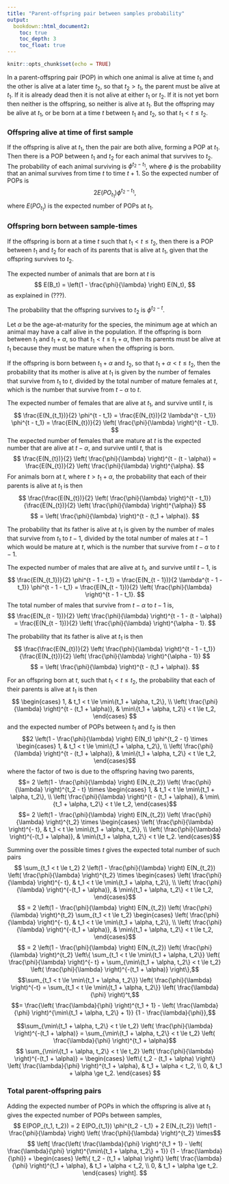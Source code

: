 ```yaml
---
title: "Parent-offspring pair between samples probability"
output:
  bookdown::html_document2:
    toc: true
    toc_depth: 3
    toc_float: true
---
```


```r
knitr::opts_chunk$set(echo = TRUE)
```

In a parent-offspring pair (POP) in which one animal is alive at time $t_1$ and the other is alive at a later time $t_2$, so that $t_2 > t_1$, the parent must be alive at $t_1$.  If it is already dead then it is not alive at either $t_1$ or $t_2$.  If it is not yet born then neither is the offspring, so neither is alive at $t_1$.  But the offspring may be alive at $t_1$, or be born at a time $t$ between $t_1$ and $t_2$, so that $t_1 < t \le t_2$.

### Offspring alive at time of first sample

If the offspring is alive at $t_1$, then the pair are both alive, forming a POP at $t_1$.  Then there is a POP between $t_1$ and $t_2$ for each animal that survives to $t_2$.  The probability of each animal surviving is $\phi^{t_2 - t_1}$, where $\phi$ is the probability that an animal survives from time $t$ to time $t + 1$.  So the expected number of POPs is
$$ 2 E(PO_{t_1}) \phi^{t_2 - t_1}, $$
where $E(PO_{t_1})$ is the expected number of POPs at $t_1$.

### Offspring born between sample-times

If the offspring is born at a time $t$ such that $t_1 < t \le t_2$, then there is a POP between $t_1$ and $t_2$ for each of its parents that is alive at $t_1$, given that the offspring survives to $t_2$.

The expected number of animals that are born at $t$ is 
$$ E(B_t) = \left(1 - \frac{\phi}{\lambda} \right) E(N_t), $$
as explained in (???).

The probability that the offspring survives to $t_2$ is $\phi^{t_2 - t}$.

Let $\alpha$ be the age-at-maturity for the species, the minimum age at which an animal may have a calf alive in the population.  If the offspring is born between $t_1$ and $t_1 + \alpha$, so that $t_1 < t \le t_1 + \alpha$, then its parents must be alive at $t_1$ because they must be mature when the offspring is born.

If the offspring is born between $t_1 + \alpha$ and $t_2$, so that $t_1 + \alpha < t \le t_2$, then the probability that its mother is alive at $t_1$ is given by the number of females that survive from $t_1$ to $t$, divided by the total number of mature females at $t$, which is the number that survive from $t - \alpha$ to $t$.

The expected number of females that are alive at $t_1$, and survive until $t$, is
$$ \frac{E(N_{t_1})}{2} \phi^{t - t_1} = \frac{E(N_{t})}{2 \lambda^{t - t_1}} \phi^{t - t_1} = \frac{E(N_{t})}{2} \left( \frac{\phi}{\lambda} \right)^{t - t_1}. $$
The expected number of females that are mature at $t$ is the expected number that are alive at $t - \alpha$, and survive until $t$, that is
$$ \frac{E(N_{t})}{2} \left( \frac{\phi}{\lambda} \right)^{t - (t - \alpha)} = \frac{E(N_{t})}{2} \left( \frac{\phi}{\lambda} \right)^{\alpha}. $$
For animals born at $t$, where $t > t_1 + \alpha$, the probability that each of their parents is alive at $t_1$ is then 
$$ \frac{\frac{E(N_{t})}{2} \left( \frac{\phi}{\lambda} \right)^{t - t_1}}{\frac{E(N_{t})}{2} \left( \frac{\phi}{\lambda} \right)^{\alpha}} $$
$$ = \left( \frac{\phi}{\lambda} \right)^{t - (t_1 + \alpha)}. $$

The probability that its father is alive at $t_1$ is given by the number of males that survive from $t_1$ to $t - 1$, divided by the total number of males at $t - 1$ which would be mature at $t$, which is the number that survive from $t - \alpha$ to $t - 1$.

The expected number of males that are alive at $t_1$, and survive until $t - 1$, is
$$ \frac{E(N_{t_1})}{2} \phi^{t - 1 - t_1} = \frac{E(N_{t - 1})}{2 \lambda^{t - 1 - t_1}} \phi^{t - 1 - t_1} = \frac{E(N_{t - 1})}{2} \left( \frac{\phi}{\lambda} \right)^{t - 1 - t_1}. $$
The total number of males that survive from $t - \alpha$ to $t - 1$ is,
$$ \frac{E(N_{t - 1})}{2} \left( \frac{\phi}{\lambda} \right)^{t - 1 - (t - \alpha)} = \frac{E(N_{t - 1})}{2} \left( \frac{\phi}{\lambda} \right)^{\alpha - 1}. $$

The probability that its father is alive at $t_1$ is then
$$ \frac{\frac{E(N_{t})}{2} \left( \frac{\phi}{\lambda} \right)^{t - 1 - t_1}}{\frac{E(N_{t})}{2} \left( \frac{\phi}{\lambda} \right)^{\alpha - 1}} $$
$$ = \left( \frac{\phi}{\lambda} \right)^{t - (t_1 + \alpha)}. $$

For an offspring born at $t$, such that $t_1 < t \le t_2$, the probability that each of their parents is alive at $t_1$ is then
$$
\begin{cases}
  1, & 
  t_1 < t \le \min\{t_1 + \alpha, t_2\}, \\
   \left( \frac{\phi}{\lambda} \right)^{t - (t_1 + \alpha)}, & 
  \min\{t_1 + \alpha, t_2\} < t \le t_2,
\end{cases}
$$
and the expected number of POPs between $t_1$ and $t_2$ is then
$$2 \left(1 - \frac{\phi}{\lambda} \right) E(N_t) \phi^{t_2 - t} \times 
\begin{cases}
  1, & 
  t_1 < t \le \min\{t_1 + \alpha, t_2\}, \\
  \left( \frac{\phi}{\lambda} \right)^{t - (t_1 + \alpha)}, & 
  \min\{t_1 + \alpha, t_2\} < t \le t_2,
\end{cases}$$
where the factor of two is due to the offspring having two parents,
$$= 2 \left(1 - \frac{\phi}{\lambda} \right) E(N_{t_2}) \left( \frac{\phi}{\lambda} \right)^{t_2 - t} \times 
\begin{cases}
  1, & 
  t_1 < t \le \min\{t_1 + \alpha, t_2\}, \\
  \left( \frac{\phi}{\lambda} \right)^{t - (t_1 + \alpha)}, & 
  \min\{t_1 + \alpha, t_2\} < t \le t_2,
\end{cases}$$
$$= 2 \left(1 - \frac{\phi}{\lambda} \right) E(N_{t_2}) \left( \frac{\phi}{\lambda} \right)^{t_2} \times 
\begin{cases}
  \left( \frac{\phi}{\lambda} \right)^{- t}, & 
  t_1 < t \le \min\{t_1 + \alpha, t_2\}, \\
  \left( \frac{\phi}{\lambda} \right)^{-(t_1 + \alpha)}, & 
  \min\{t_1 + \alpha, t_2\} < t \le t_2.
\end{cases}$$

Summing over the possible times $t$ gives the expected total number of such pairs 
$$ \sum_{t_1 < t \le t_2} 2 \left(1 - \frac{\phi}{\lambda} \right) E(N_{t_2}) \left( \frac{\phi}{\lambda} \right)^{t_2} \times 
\begin{cases}
  \left( \frac{\phi}{\lambda} \right)^{- t}, & 
  t_1 < t \le \min\{t_1 + \alpha, t_2\}, \\
  \left( \frac{\phi}{\lambda} \right)^{-(t_1 + \alpha)}, & 
  \min\{t_1 + \alpha, t_2\} < t \le t_2,
\end{cases}$$
$$ = 2 \left(1 - \frac{\phi}{\lambda} \right) E(N_{t_2}) \left( \frac{\phi}{\lambda} \right)^{t_2} \sum_{t_1 < t \le t_2} 
\begin{cases}
  \left( \frac{\phi}{\lambda} \right)^{- t}, & 
  t_1 < t \le \min\{t_1 + \alpha, t_2\}, \\
  \left( \frac{\phi}{\lambda} \right)^{-(t_1 + \alpha)}, & 
  \min\{t_1 + \alpha, t_2\} < t \le t_2,
\end{cases}$$
$$ = 2 \left(1 - \frac{\phi}{\lambda} \right) E(N_{t_2}) \left( \frac{\phi}{\lambda} \right)^{t_2} \left\{ \sum_{t_1 < t \le \min\{t_1 + \alpha, t_2\}} \left( \frac{\phi}{\lambda} \right)^{- t} + \sum_{\min\{t_1 + \alpha, t_2\} < t \le t_2} \left( \frac{\phi}{\lambda} \right)^{-(t_1 + \alpha)} \right\},$$
$$\sum_{t_1 < t \le \min\{t_1 + \alpha, t_2\}} \left( \frac{\phi}{\lambda} \right)^{-t} = \sum_{t_1 < t \le \min\{t_1 + \alpha, t_2\}} \left( \frac{\lambda}{\phi} \right)^t,$$
$$= \frac{\left( \frac{\lambda}{\phi} \right)^{t_1 + 1} - \left( \frac{\lambda}{\phi} \right)^{\min\{t_1 + \alpha, t_2\} + 1}} {1 - \frac{\lambda}{\phi}},$$

$$\sum_{\min\{t_1 + \alpha, t_2\} < t \le t_2} \left( \frac{\phi}{\lambda} \right)^{-(t_1 + \alpha)} = \sum_{\min\{t_1 + \alpha, t_2\} < t \le t_2} \left( \frac{\lambda}{\phi} \right)^{t_1 + \alpha}$$
$$
\sum_{\min\{t_1 + \alpha, t_2\} < t \le t_2} \left( \frac{\phi}{\lambda} \right)^{-(t_1 + \alpha)} = 
\begin{cases}
  \left\{ t_2 - (t_1 + \alpha) \right\} \left( \frac{\lambda}{\phi} \right)^{t_1 + \alpha}, & 
  t_1 + \alpha < t_2, \\
  0, & 
  t_1 + \alpha \ge t_2.
\end{cases}
$$

### Total parent-offspring pairs

Adding the expected number of POPs in which the offspring is alive at $t_1$ gives the expected number of POPs between samples,
$$ E(POP_{t_1, t_2}) = 2 E(PO_{t_1}) \phi^{t_2 - t_1} + 2 E(N_{t_2}) \left(1 - \frac{\phi}{\lambda} \right) \left( \frac{\phi}{\lambda} \right)^{t_2} \times$$
$$ 
\left[ \frac{\left( \frac{\lambda}{\phi} \right)^{t_1 + 1} - \left( \frac{\lambda}{\phi} \right)^{\min\{t_1 + \alpha, t_2\} + 1}} {1 - \frac{\lambda}{\phi}} + 
\begin{cases}
  \left\{ t_2 - (t_1 + \alpha) \right\} \left( \frac{\lambda}{\phi} \right)^{t_1 + \alpha}, & 
  t_1 + \alpha < t_2, \\
  0, & 
  t_1 + \alpha \ge t_2.
\end{cases} \right]. 
$$



